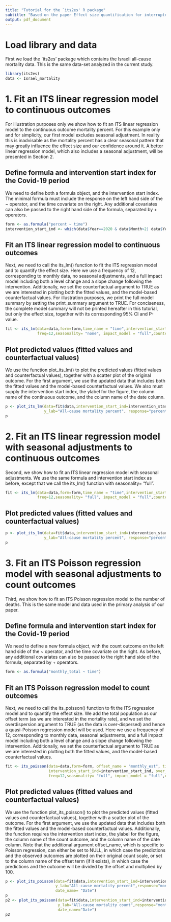 ```yaml
---
title: "Tutorial for the `its2es' R package"
subtitle: "Based on the paper Effect size quantification for interrupted time series analysis: Implementation in R and quantifying the relative risk of mortality during Covid-19 in a national population-based cohort"
output: pdf_document
---
```


# Load library and data
First we load the `its2es' package which contains the Israeli all-cause mortality data. This is the same data-set analyzed in the current study.
```r
library(its2es)
data <- Israel_mortality
```

# 1. Fit an ITS linear regression model to continuous outcomes
For illustration purposes only we show how to fit an ITS linear regression model to the continuous outcome mortality percent. For this example only and for simplicity, our first model excludes seasonal adjustment. In reality this is inadvisable as the mortality percent has a clear seasonal pattern that may greatly influence the effect size and our confidence around it. A better linear regression model, which also includes a seasonal adjustment, will be presented in Section 2.

## Define formula and intervention start index for the Covid-19 period
We need to define both a formula object, and the intervention start index. The minimal formula must include the response on the left hand side of the ~ operator, and the time covariate on the right. Any additional covariates can also be passed to the right hand side of the formula, separated by + operators. 
```r
form <- as.formula("percent ~ time")
intervention_start_ind <- which(data$Year==2020 & data$Month>2| data$Year==2021)[1]
```

## Fit an ITS linear regression model to continuous outcomes
Next, we need to call the its_lm() function to fit the ITS regression model and to quantify the effect size. Here we use a frequency of 12, corresponding to monthly data, no seasonal adjustments, and a full impact model including both a level change and a slope change following the intervention. Additionally, we set the counterfactual argument to TRUE as we are interested in plotting both the fitted values, and the model-based counterfactual values. For illustration purposes, we print the full model summary by setting the print_summary argument to TRUE. For conciseness, the complete model summary will not be printed hereafter in this tutorial, but only the effect size, together with its corresponding 95% CI and P-value.
```r
fit <- its_lm(data=data,form=form,time_name = "time",intervention_start_ind=intervention_start_ind,
              freq=12,seasonality= "none", impact_model = "full",counterfactual = TRUE,print_summary=TRUE)
```

## Plot predicted values (fitted values and counterfactual values)
We use the function plot_its_lm() to plot the predicted values (fitted values and counterfactual values), together with a scatter plot of the original outcome. For the first argument, we use the updated data that includes both the fitted values and the model-based counterfactual values. We also must supply the intervention start index, the ylabel for the figure, the column name of the continuous outcome, and the column name of the date column.
```r
p <- plot_its_lm(data=fit$data,intervention_start_ind=intervention_start_ind,
                 y_lab="All-cause mortality percent", response="percent", date_name= "Date")
p
```

# 2. Fit an ITS linear regression model with seasonal adjustments to continuous outcomes
Second, we show how to fit an ITS linear regression model with seasonal adjustments. We use the same formula and intervention start index as before, except that we call the its_lm() function with seasonality= "full".

```r
fit <- its_lm(data=data,form=form,time_name = "time",intervention_start_ind=intervention_start_ind,
              freq=12,seasonality= "full", impact_model = "full",counterfactual = TRUE)
```

## Plot predicted values (fitted values and counterfactual values)
```r
p <- plot_its_lm(data=fit$data,intervention_start_ind=intervention_start_ind,
                 y_lab="All-cause mortality percent", response="percent", date_name= "Date")
p
```


# 3. Fit an ITS Poisson regression model with seasonal adjustments to count outcomes
Third, we show how to fit an ITS Poisson regression model to the number of deaths. This is the same model and data used in the primary analysis of our paper.  

## Define formula and intervention start index for the Covid-19 period
We need to define a new formula object, with the count outcome on the left hand side of the ~ operator, and the time covariate on the right. As before, any additional covariates can also be passed to the right hand side of the formula, separated by + operators. 
```r
form <- as.formula("monthly_total ~ time")
```

## Fit an ITS Poisson regression model to count outcomes
Next, we need to call the its_poisson() function to fit the ITS regression model and to quantify the effect size. We add the total population as our offset term (as we are interested in the mortality rate), and we set the overdispersion argument to TRUE (as the data is over-dispersed) and hence a quasi-Poisson regression model will be used. Here we use a frequency of 12, corresponding to monthly data, seasonal adjustments, and a full impact model including both a level change and a slope change following the intervention. Additionally, we set the counterfactual argument to TRUE as we are interested in plotting both the fitted values, and the model-based counterfactual values.

```r
fit <- its_poisson(data=data,form=form, offset_name = "monthly_est", time_name = "time",
                   intervention_start_ind=intervention_start_ind, over_dispersion=TRUE,
                   freq=12,seasonality= "full", impact_model = "full",counterfactual = TRUE)
```

## Plot predicted values (fitted values and counterfactual values)
We use the function plot_its_poisson() to plot the predicted values (fitted values and counterfactual values), together with a scatter plot of the outcome. For the first argument, we use the updated data that includes both the fitted values and the model-based counterfactual values. Additionally, the function requires the intervention start index, the ylabel for the figure, the column name of the count outcome, and the column name of the date column.
Note that the additional argument offset_name, which is specific to Poisson regression, can either be set to NULL, in which case the predictions and the observed outcomes are plotted on their original count scale, or set to the column name of the offset term (if it exists), in which case the predictions and the outcome will be divided by the offset and multiplied by 100.
```r
p <- plot_its_poisson(data=fit$data,intervention_start_ind=intervention_start_ind,
                      y_lab="All-cause mortality percent",response="monthly_total", offset_name = "monthly_est",
                      date_name= "Date")
p
p2 <- plot_its_poisson(data=fit$data,intervention_start_ind=intervention_start_ind,
                       y_lab="All-cause mortality count",response="monthly_total", offset_name = NULL,
                       date_name="Date")
p2
```

